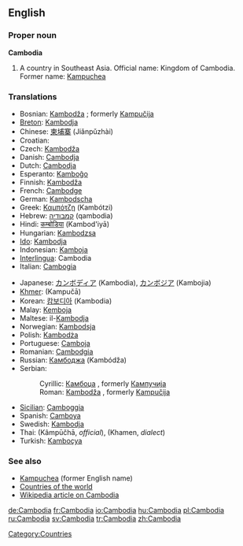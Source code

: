 ==English==

===Proper noun===
'''Cambodia'''

# A country in Southeast Asia. Official name: Kingdom of Cambodia. Former name: [[Kampuchea]]

===Translations===
{{rfc-level|Translations at L3+ (AutoFormat would have corrected level of Translations)}}
{{top}}
*Bosnian: [[Kambodža]] {{f}}; formerly [[Kampučija]] {{f}}
*[[Breton]]: [[Kambodja]]
*Chinese: [[柬埔寨]] (Jiǎnpǔzhài)
*Croatian: {{t|hr|Kambodža|f}}
*Czech: [[Kambodža]]
*Danish: [[Cambodja]]
*Dutch: [[Cambodja]]
*Esperanto: [[Kamboĝo]]
*Finnish: [[Kambodža]]
*French: [[Cambodge]] {{m}}
*German: [[Kambodscha]]
*Greek: [[Καμπότζη]] (Kambótzi)
*Hebrew: [[קמבודיה]] (qambodia)
*Hindi: [[कम्बोडिया]] (Kambod'iyā)
*Hungarian: [[Kambodzsa]]
*[[Ido]]: [[Kambodja]]
*Indonesian: [[Kamboja]]
*[[Interlingua]]: Cambodia
*Italian: [[Cambogia]] {{f}}
{{mid}}
*Japanese: [[カンボディア]] (Kambodia), [[カンボジア]] (Kambojia)
*[[Khmer]]: {{KMchar|[[កម្ពុជា]]}} (Kampučā)
*Korean: [[캄보디아]] (Kambodia)
*Malay: [[Kemboja]]
*Maltese: il-[[Kambodja]]
*Norwegian: [[Kambodsja]]
*Polish: [[Kambodża]]
*Portuguese: [[Camboja]]
*Romanian: [[Cambodgia]] {{f}}
*Russian: [[Камбоджа]] (Kambódža)
*Serbian:
*:Cyrillic: [[Камбоџа]] {{f}}, formerly [[Кампучија]] {{f}}
*:Roman: [[Kambodža]] {{f}}, formerly [[Kampučija]] {{f}}
*[[Sicilian]]: [[Camboggia]] {{f}}
*Spanish: [[Camboya]]
*Swedish: [[Kambodja]]
*Thai: {{THchar|[[กัมพูชา]]}} (Kâmpūčhā, ''official''), {{THchar|[[เขมร]]}} (Khamen, ''dialect'')
*Turkish: [[Kamboçya]]
{{bottom}}

===See also===
*[[Kampuchea]] (former English name)
*[[Countries of the world]]
*[[w:Cambodia|Wikipedia article on Cambodia]]

[[Category:Countries]]

[[de:Cambodia]]
[[fr:Cambodia]]
[[io:Cambodia]]
[[hu:Cambodia]]
[[pl:Cambodia]]
[[ru:Cambodia]]
[[sv:Cambodia]]
[[tr:Cambodia]]
[[zh:Cambodia]]